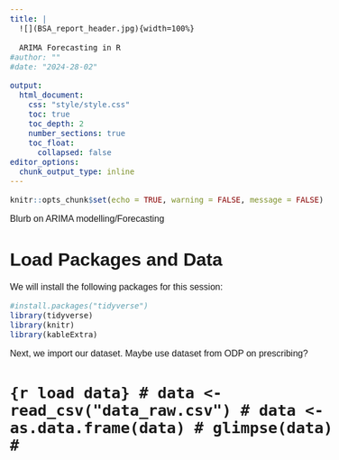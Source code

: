 ```yaml
---
title: |
  ![](BSA_report_header.jpg){width=100%}  
    
  ARIMA Forecasting in R
#author: ""
#date: "2024-28-02"

output: 
  html_document:
    css: "style/style.css"
    toc: true
    toc_depth: 2
    number_sections: true
    toc_float: 
      collapsed: false
editor_options: 
  chunk_output_type: inline
---
```


<style type="text/css">

body, td {
   font-size: 16px;
   font-family: sans-serif;
}
</style>
<html lang="en">

```r
knitr::opts_chunk$set(echo = TRUE, warning = FALSE, message = FALSE)
```

Blurb on ARIMA modelling/Forecasting

# Load Packages and Data

We will install the following packages for this session:

```r
#install.packages("tidyverse")
library(tidyverse)
library(knitr)
library(kableExtra)
```

Next, we import our dataset. Maybe use dataset from ODP on prescribing?

# ```{r load data}
# data <- read_csv("data_raw.csv")
# data <- as.data.frame(data)
# glimpse(data)
# ```
